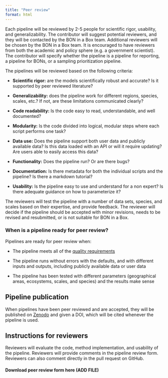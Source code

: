 ```yaml
---
title: "Peer review"
format: html
---
```


Each pipeline will be reviewed by 2-5 people for scientific rigor, usability, and generalizability. The contributor will suggest potential reviewers, and they will be contacted by the BON in a Box team. Additional reviewers will be chosen by the BON in a Box team. It is encouraged to have reviewers from both the academic and policy sphere (e.g. a government scientist). The contributor will specify whether the pipeline is a pipeline for reporting, a pipeline for BONs, or a sampling prioritization pipeline.

The pipelines will be reviewed based on the following criteria:

-   **Scientific rigor:** are the models scientifically robust and accurate? Is it supported by peer reviewed literature?

-   **Generalizability:** does the pipeline work for different regions, species, scales, etc.? If not, are these limitations communicated clearly?

-   **Code readability:** Is the code easy to read, understandable, and well documented?

-   **Modularity:** Is the code divided into logical, modular steps where each script performs one task?

-   **Data use:** Does the pipeline support both user data and publicly available data? Is this data loaded with an API or will it require updating? Are users able to easily access this data?

-   **Functionality:** Does the pipeline run? Or are there bugs? 

-   **Documentation:** Is there metadata for both the individual scripts and the pipeline? Is there a markdown tutorial?

-   **Usability:** Is the pipeline easy to use and understand for a non expert? Is there adequate guidance on how to parameterize it?

The reviewers will test the pipeline with a number of data sets, species, and scales based on their expertise, and provide feedback. The reviewer will decide if the pipeline should be accepted with minor revisions, needs to be revised and resubmitted, or is not suitable for BON in a Box.

### **When is a pipeline ready for peer review?**

Pipelines are ready for peer review when:

-   The pipeline meets all of the [quality requirements](pipelines_standards.qmd)

-   The pipeline runs without errors with the defaults, and with different inputs and outputs, including publicly available data or user data

-   The pipeline has been tested with different parameters (geographical areas, ecosystems, scales, and species) and the results make sense

## **Pipeline publication**

When pipelines have been peer reviewed and are accepted, they will be published on [Zenodo](https://zenodo.org/) and given a DOI, which will be cited whenever the pipeline is used.

## Instructions for reviewers

Reviewers will evaluate the code, method implementation, and usability of the pipeline. Reviewers will provide comments in the pipeline review form. Reviewers can also comment directly in the pull request on GitHub.

#### Download peer review form here (ADD FILE)
